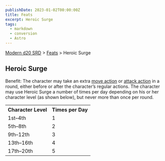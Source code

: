 ```yaml
---
publishDate: 2023-01-02T00:00:00Z
title: Feats
excerpt: Heroic Surge
tags:
  - markdown
  - conversion
  - Astro
---
```


[Modern d20 SRD](/#modernD20) > [Feats](modern-d20-srd-feats-index) > Heroic Surge

## Heroic Surge

Benefit: The character may take an extra [move action](modern-d20-srd-combat-move-actions) or [attack action](modern-d20-srd-combat-attack-actions) in a
round, either before or after the character’s regular actions. The character
may use Heroic Surge a number of times per day depending on his or her
character level (as shown below), but never more than once per round.


<table> <tr><th>Character Level</th> <th>Times per Day</th></tr> <tr><td> 1st–4th</td><td> 1 </td></tr> <tr class="shaded"><td> 5th–8th</td><td> 2 </td></tr> <tr><td> 9th–12th</td><td> 3 </td></tr> <tr class="shaded"><td> 13th–16th</td><td> 4 </td></tr> <tr><td> 17th–20th</td><td> 5 </td></tr></table>



